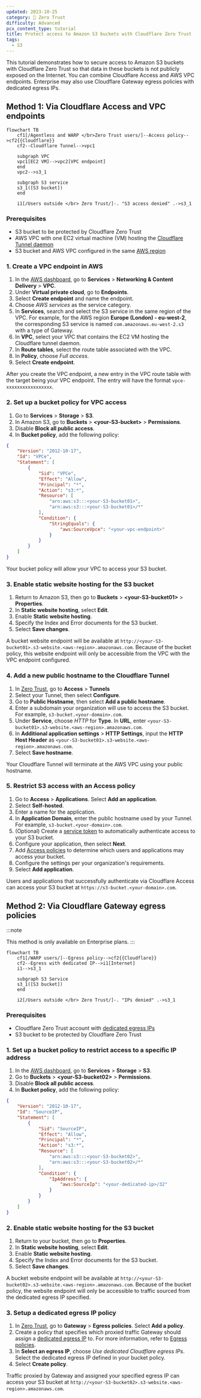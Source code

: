 ```yaml
---
updated: 2023-10-25
category: 🔐 Zero Trust
difficulty: Advanced
pcx_content_type: tutorial
title: Protect access to Amazon S3 buckets with Cloudflare Zero Trust
tags:
  - S3
---
```


This tutorial demonstrates how to secure access to Amazon S3 buckets with Cloudflare Zero Trust so that data in these buckets is not publicly exposed on the Internet. You can combine Cloudflare Access and AWS VPC endpoints. Enterprise may also use Cloudflare Gateway egress policies with dedicated egress IPs.

## Method 1: Via Cloudflare Access and VPC endpoints

```mermaid
flowchart TB
    cf1[/Agentless and WARP </br>Zero Trust users/]--Access policy-->cf2{{Cloudflare}}
    cf2--Cloudflare Tunnel-->vpc1

    subgraph VPC
    vpc1[EC2 VM]-->vpc2[VPC endpoint]
    end
    vpc2-->s3_1

    subgraph S3 service
    s3_1([S3 bucket])
    end

    i1[/Users outside </br> Zero Trust/]-. "S3 access denied" .->s3_1
```

### Prerequisites

- S3 bucket to be protected by Cloudflare Zero Trust
- AWS VPC with one EC2 virtual machine (VM) hosting the [Cloudflare Tunnel daemon](/cloudflare-one/connections/connect-networks/)
- S3 bucket and AWS VPC configured in the same [AWS region](https://docs.aws.amazon.com/AmazonRDS/latest/UserGuide/Concepts.RegionsAndAvailabilityZones.html)

### 1. Create a VPC endpoint in AWS

1. In the [AWS dashboard](https://aws.amazon.com/console/), go to **Services** > **Networking & Content Delivery** > **VPC**.
2. Under **Virtual private cloud**, go to **Endpoints**.
3. Select **Create endpoint** and name the endpoint.
4. Choose _AWS services_ as the service category.
5. In **Services**, search and select the S3 service in the same region of the VPC. For example, for the AWS region **Europe (London) - eu-west-2**, the corresponding S3 service is named `com.amazonaws.eu-west-2.s3` with a type of Gateway.
6. In **VPC**, select your VPC that contains the EC2 VM hosting the Cloudflare tunnel daemon.
7. In **Route tables**, select the route table associated with the VPC.
8. In **Policy**, choose _Full access_.
9. Select **Create endpoint**.

After you create the VPC endpoint, a new entry in the VPC route table with the target being your VPC endpoint. The entry will have the format `vpce-xxxxxxxxxxxxxxxxx`.

### 2. Set up a bucket policy for VPC access

1. Go to **Services** > **Storage** > **S3**.
2. In Amazon S3, go to **Buckets** > **\<your-S3-bucket>** > **Permissions**.
3. Disable **Block all public access**.
4. In **Bucket policy**, add the following policy:

```json
{
	"Version": "2012-10-17",
	"Id": "VPCe",
	"Statement": [
		{
			"Sid": "VPCe",
			"Effect": "Allow",
			"Principal": "*",
			"Action": "s3:*",
			"Resource": [
				"arn:aws:s3:::<your-S3-bucket01>",
				"arn:aws:s3:::<your-S3-bucket01>/*"
			],
			"Condition": {
				"StringEquals": {
					"aws:SourceVpce": "<your-vpc-endpoint>"
				}
			}
		}
	]
}
```

Your bucket policy will allow your VPC to access your S3 bucket.

### 3. Enable static website hosting for the S3 bucket

1. Return to Amazon S3, then go to **Buckets** > **\<your-S3-bucket01>** > **Properties**.
2. In **Static website hosting**, select **Edit**.
3. Enable **Static website hosting**.
4. Specify the Index and Error documents for the S3 bucket.
5. Select **Save changes**.

A bucket website endpoint will be available at `http://<your-S3-bucket01>.s3-website.<aws-region>.amazonaws.com`. Because of the bucket policy, this website endpoint will only be accessible from the VPC with the VPC endpoint configured.

### 4. Add a new public hostname to the Cloudflare Tunnel

1. In [Zero Trust](https://one.dash.cloudflare.com/), go to **Access** > **Tunnels**
2. Select your Tunnel, then select **Configure**.
3. Go to **Public Hostname**, then select **Add a public hostname**.
4. Enter a subdomain your organization will use to access the S3 bucket. For example, `s3-bucket.<your-domain>.com`.
5. Under **Service**, choose _HTTP_ for **Type**. In **URL**, enter `<your-S3-bucket01>.s3-website.<aws-region>.amazonaws.com`.
6. In **Additional application settings** > **HTTP Settings**, input the **HTTP Host Header** as `<your-S3-bucket01>.s3-website.<aws-region>.amazonaws.com`.
7. Select **Save hostname**.

Your Cloudflare Tunnel will terminate at the AWS VPC using your public hostname.

### 5. Restrict S3 access with an Access policy

1. Go to **Access** > **Applications**. Select **Add an application**.
2. Select **Self-hosted**.
3. Enter a name for the application.
4. In **Application Domain**, enter the public hostname used by your Tunnel. For example, `s3-bucket.<your-domain>.com`.
5. (Optional) Create a [service token](/cloudflare-one/identity/service-tokens/) to automatically authenticate access to your S3 bucket.
6. Configure your application, then select **Next**.
7. Add [Access policies](/cloudflare-one/policies/access/) to determine which users and applications may access your bucket.
8. Configure the settings per your organization's requirements.
9. Select **Add application**.

Users and applications that successfully authenticate via Cloudflare Access can access your S3 bucket at `https://s3-bucket.<your-domain>.com`.

## Method 2: Via Cloudflare Gateway egress policies

:::note

This method is only available on Enterprise plans.
:::

```mermaid
flowchart TB
    cf1[/WARP users/]--Egress policy-->cf2{{Cloudflare}}
    cf2--Egress with dedicated IP-->i1[Internet]
    i1-->s3_1

    subgraph S3 Service
    s3_1([S3 bucket])
    end

    i2[/Users outside </br> Zero Trust/]-. "IPs denied" .->s3_1
```

### Prerequisites

- Cloudflare Zero Trust account with [dedicated egress IPs](/cloudflare-one/policies/gateway/egress-policies/dedicated-egress-ips/)
- S3 bucket to be protected by Cloudflare Zero Trust

### 1. Set up a bucket policy to restrict access to a specific IP address

1. In the [AWS dashboard](https://aws.amazon.com/console/), go to **Services** > **Storage** > **S3**.
2. Go to **Buckets** > **\<your-S3-bucket02>** > **Permissions**.
3. Disable **Block all public access**.
4. In **Bucket policy**, add the following policy:

```json
{
	"Version": "2012-10-17",
	"Id": "SourceIP",
	"Statement": [
		{
			"Sid": "SourceIP",
			"Effect": "Allow",
			"Principal": "*",
			"Action": "s3:*",
			"Resource": [
				"arn:aws:s3:::<your-S3-bucket02>",
				"arn:aws:s3:::<your-S3-bucket02>/*"
			],
			"Condition": {
				"IpAddress": {
					"aws:SourceIp": "<your-dedicated-ip>/32"
				}
			}
		}
	]
}
```

### 2. Enable static website hosting for the S3 bucket

1. Return to your bucket, then go to **Properties**.
2. In **Static website hosting**, select **Edit**.
3. Enable **Static website hosting**.
4. Specify the Index and Error documents for the S3 bucket.
5. Select **Save changes**.

A bucket website endpoint will be available at `http://<your-S3-bucket02>.s3-website.<aws-region>.amazonaws.com`. Because of the bucket policy, the website endpoint will only be accessible to traffic sourced from the dedicated egress IP specified.

### 3. Setup a dedicated egress IP policy

1. In [Zero Trust](https://one.dash.cloudflare.com/), go to **Gateway** > **Egress policies**. Select **Add a policy**.
2. Create a policy that specifies which proxied traffic Gateway should assign a [dedicated egress IP](/cloudflare-one/policies/gateway/egress-policies/dedicated-egress-ips/) to. For more information, refer to [Egress policies](/cloudflare-one/policies/gateway/egress-policies/).
3. In **Select an egress IP**, choose _Use dedicated Cloudflare egress IPs_. Select the dedicated egress IP defined in your bucket policy.
4. Select **Create policy**.

Traffic proxied by Gateway and assigned your specified egress IP can access your S3 bucket at `http://<your-S3-bucket02>.s3-website.<aws-region>.amazonaws.com`.
